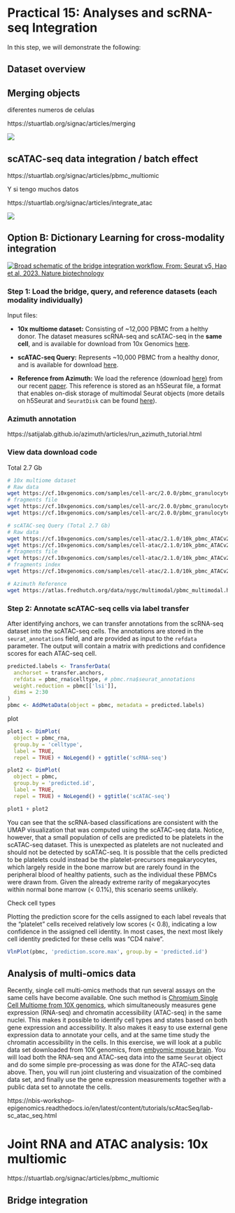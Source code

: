# **Practical 15:** Analyses and scRNA-seq Integration {#install .setup style="blue"}

In this step, we will demonstrate the following:

## Dataset overview

## Merging objects

diferentes numeros de celulas

https://stuartlab.org/signac/articles/merging

[![](https://stuartlab.org/signac/articles/merging_files/figure-html/unnamed-chunk-13-1.png)](https://stuartlab.org/signac/articles/merging)

## scATAC-seq data integration / batch effect

https://stuartlab.org/signac/articles/pbmc_multiomic

Y si tengo muchos datos

https://stuartlab.org/signac/articles/integrate_atac

[![](https://stuartlab.org/signac/articles/integrate_atac_files/figure-html/unnamed-chunk-6-1.png)](https://stuartlab.org/signac/articles/integrate_atac)

## Option B: Dictionary Learning for cross-modality integration

[![Broad schematic of the bridge integration workflow. From: Seurat v5, Hao et al, 2023. Nature biotechnology](https://media.springernature.com/full/springer-static/image/art%3A10.1038%2Fs41587-023-01767-y/MediaObjects/41587_2023_1767_Fig1_HTML.png?as=webp){alt="Broad schematic of the bridge integration workflow. From: Seurat v5, Hao et al, 2023. Nature biotechnology"}](https://www.nature.com/articles/s41587-023-01767-y)

### Step 1: Load the bridge, query, and reference datasets (each modality individually)

Input files:

-   **10x multiome dataset:** Consisting of \~12,000 PBMC from a helthy donor. The dataset measures scRNA-seq and scATAC-seq in the **same cell**, and is available for download from 10x Genomics [here](https://www.10xgenomics.com/datasets/pbmc-from-a-healthy-donor-granulocytes-removed-through-cell-sorting-10-k-1-standard-2-0-0).

-   **scATAC-seq Query:** Represents \~10,000 PBMC from a healthy donor, and is available for download [here](https://www.10xgenomics.com/datasets/10k-human-pbmcs-atac-v2-chromium-controller-2-standard).

-   **Reference from Azimuth:** We load the reference (download [here](https://atlas.fredhutch.org/data/nygc/multimodal/pbmc_multimodal.h5seurat)) from our recent [paper](https://doi.org/10.1016/j.cell.2021.04.048). This reference is stored as an h5Seurat file, a format that enables on-disk storage of multimodal Seurat objects (more details on h5Seurat and `SeuratDisk` can be found [here](https://satijalab.github.io/seurat-disk/index.html)).

### Azimuth annotation

https://satijalab.github.io/azimuth/articles/run_azimuth_tutorial.html

::: callout-note
### View data download code

Total 2.7 Gb

``` {.bash code-copy="true" eval="false"}
# 10x multiome dataset 
# Raw data 
wget https://cf.10xgenomics.com/samples/cell-arc/2.0.0/pbmc_granulocyte_sorted_10k/pbmc_granulocyte_sorted_10k_filtered_feature_bc_matrix.h5 
# fragments file 
wget https://cf.10xgenomics.com/samples/cell-arc/2.0.0/pbmc_granulocyte_sorted_10k/pbmc_granulocyte_sorted_10k_atac_fragments.tsv.gz # fragments index 
wget https://cf.10xgenomics.com/samples/cell-arc/2.0.0/pbmc_granulocyte_sorted_10k/pbmc_granulocyte_sorted_10k_atac_fragments.tsv.gz.tbi  

# scATAC-seq Query (Total 2.7 Gb) 
# Raw data  
wget https://cf.10xgenomics.com/samples/cell-atac/2.1.0/10k_pbmc_ATACv2_nextgem_Chromium_Controller/10k_pbmc_ATACv2_nextgem_Chromium_Controller_filtered_peak_bc_matrix.h5 # metadata 
wget https://cf.10xgenomics.com/samples/cell-atac/2.1.0/10k_pbmc_ATACv2_nextgem_Chromium_Controller/10k_pbmc_ATACv2_nextgem_Chromium_Controller_singlecell.csv 
# fragments file 
wget https://cf.10xgenomics.com/samples/cell-atac/2.1.0/10k_pbmc_ATACv2_nextgem_Chromium_Controller/10k_pbmc_ATACv2_nextgem_Chromium_Controller_fragments.tsv.gz 
# fragments index 
wget https://cf.10xgenomics.com/samples/cell-atac/2.1.0/10k_pbmc_ATACv2_nextgem_Chromium_Controller/10k_pbmc_ATACv2_nextgem_Chromium_Controller_fragments.tsv.gz.tbi  

# Azimuth Reference 
wget https://atlas.fredhutch.org/data/nygc/multimodal/pbmc_multimodal.h5seurat
```
:::

### Step 2: Annotate scATAC-seq cells via label transfer

After identifying anchors, we can transfer annotations from the scRNA-seq dataset into the scATAC-seq cells. The annotations are stored in the `seurat_annotations` field, and are provided as input to the `refdata` parameter. The output will contain a matrix with predictions and confidence scores for each ATAC-seq cell.

```{r, eval=FALSE}
predicted.labels <- TransferData(
  anchorset = transfer.anchors,
  refdata = pbmc_rna$celltype, # pbmc.rna$seurat_annotations
  weight.reduction = pbmc[['lsi']],
  dims = 2:30
)
pbmc <- AddMetaData(object = pbmc, metadata = predicted.labels)
```

plot

```{r, eval=FALSE}
plot1 <- DimPlot(
  object = pbmc_rna,
  group.by = 'celltype',
  label = TRUE,
  repel = TRUE) + NoLegend() + ggtitle('scRNA-seq')

plot2 <- DimPlot(
  object = pbmc,
  group.by = 'predicted.id',
  label = TRUE,
  repel = TRUE) + NoLegend() + ggtitle('scATAC-seq')

plot1 + plot2
```

You can see that the scRNA-based classifications are consistent with the UMAP visualization that was computed using the scATAC-seq data. Notice, however, that a small population of cells are predicted to be platelets in the scATAC-seq dataset. This is unexpected as platelets are not nucleated and should not be detected by scATAC-seq. It is possible that the cells predicted to be platelets could instead be the platelet-precursors megakaryocytes, which largely reside in the bone marrow but are rarely found in the peripheral blood of healthy patients, such as the individual these PBMCs were drawn from. Given the already extreme rarity of megakaryocytes within normal bone marrow (\< 0.1%), this scenario seems unlikely.

Check cell types

Plotting the prediction score for the cells assigned to each label reveals that the "platelet" cells received relatively low scores (\< 0.8), indicating a low confidence in the assigned cell identity. In most cases, the next most likely cell identity predicted for these cells was "CD4 naive".

```{r, eval=FALSE}
VlnPlot(pbmc, 'prediction.score.max', group.by = 'predicted.id')
```

## **Analysis of multi-omics data**

Recently, single cell multi-omics methods that run several assays on the same cells have become available. One such method is [Chromium Single Cell Multiome from 10X genomics](https://www.10xgenomics.com/products/single-cell-multiome-atac-plus-gene-expression), which simultaneously measures gene expression (RNA-seq) and chromatin accessibility (ATAC-seq) in the same nuclei. This makes it possible to identify cell types and states based on both gene expression and accessibility. It also makes it easy to use external gene expression data to annotate your cells, and at the same time study the chromatin accessibility in the cells. In this exercise, we will look at a public data set downloaded from 10X genomics, from [embyomic mouse brain](https://www.10xgenomics.com/resources/datasets/fresh-embryonic-e-18-mouse-brain-5-k-1-standard-2-0-0). You will load both the RNA-seq and ATAC-seq data into the same `Seurat` object and do some simple pre-processing as was done for the ATAC-seq data above. Then, you will run joint clustering and visuaization of the combined data set, and finally use the gene expression measurements together with a public data set to annotate the cells.

https://nbis-workshop-epigenomics.readthedocs.io/en/latest/content/tutorials/scAtacSeq/lab-sc_atac_seq.html

# Joint RNA and ATAC analysis: 10x multiomic

https://stuartlab.org/signac/articles/pbmc_multiomic

## Bridge integration
